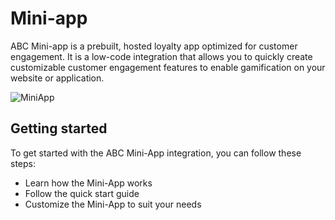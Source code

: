 # Mini-app
ABC Mini-app is a prebuilt, hosted loyalty app optimized for customer engagement. It is a low-code integration that allows you to quickly create customizable customer engagement features to enable gamification on your website or application. 

![MiniApp](/miniapp.png)

## Getting started
To get started with the ABC Mini-App integration, you can follow these steps:

* Learn how the Mini-App works
* Follow the quick start guide
* Customize the Mini-App to suit your needs